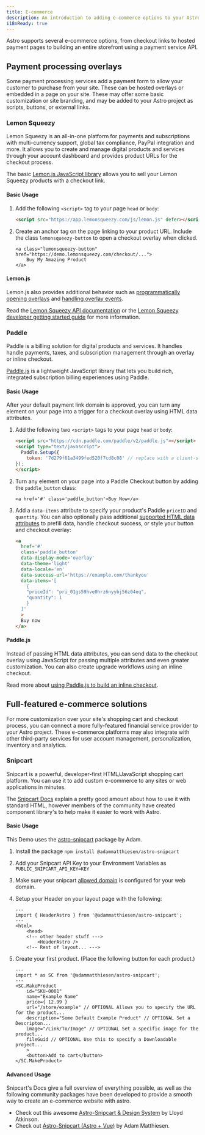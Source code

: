 ```yaml
---
title: E-commerce
description: An introduction to adding e-commerce options to your Astro site
i18nReady: true
---
```


Astro supports several e-commerce options, from checkout links to hosted payment pages to building an entire storefront using a payment service API.


## Payment processing overlays

Some payment processing services add a payment form to allow your customer to purchase from your site. These can be hosted overlays or embedded in a page on your site. These may offer some basic customization or site branding, and may be added to your Astro project as scripts, buttons, or external links.

### Lemon Squeezy

Lemon Squeezy is an all-in-one platform for payments and subscriptions with multi-currency support, global tax compliance, PayPal integration and more. It allows you to create and manage digital products and services through your account dashboard and provides product URLs for the checkout process.

The basic [Lemon.js JavaScript library](https://docs.lemonsqueezy.com/help/lemonjs/what-is-lemonjs) allows you to sell your Lemon Squeezy products with a checkout link.

#### Basic Usage

1. Add the following `<script>` tag to your page `head` or `body`:

    ```html
    <script src="https://app.lemonsqueezy.com/js/lemon.js" defer></script>
    ```
2. Create an anchor tag on the page linking to your product URL. Include the class `lemonsqueezy-button` to open a checkout overlay when clicked.

    ```astro
    <a class="lemonsqueezy-button" href="https://demo.lemonsqueezy.com/checkout/...">
        Buy My Amazing Product
    </a>
    ```
#### Lemon.js

Lemon.js also provides additional behavior such as [programmatically opening overlays](https://docs.lemonsqueezy.com/help/lemonjs/opening-overlays) and [handling overlay events](https://docs.lemonsqueezy.com/help/lemonjs/opening-overlays).

<ReadMore> Read the [Lemon Squeezy API documentation](https://docs.lemonsqueezy.com/api) or the [Lemon Squeezy developer getting started guide](https://docs.lemonsqueezy.com/guides/developer-guide) for more information.</ReadMore>

### Paddle

Paddle is a billing solution for digital products and services. It handles handle payments, taxes, and subscription management through an overlay or inline checkout. 

[Paddle.js](https://developer.paddle.com/paddlejs/overview) is a lightweight JavaScript library that lets you build rich, integrated subscription billing experiences using Paddle.

#### Basic Usage

After your default payment link domain is approved, you can turn any element on your page into a trigger for a checkout overlay using HTML data attributes.

1. Add the following two `<script>` tags to your page `head` or `body`:

    ```html
    <script src="https://cdn.paddle.com/paddle/v2/paddle.js"></script>
    <script type="text/javascript">
      Paddle.Setup({ 
        token: '7d279f61a3499fed520f7cd8c08' // replace with a client-side token
    });
    </script>
    ```
2. Turn any element on your page into a Paddle Checkout button by adding the `paddle_button` class:

    ```astro
    <a href='#' class='paddle_button'>Buy Now</a>
    ```
3. Add a `data-items` attribute to specify your product's Paddle `priceID` and `quantity`. You can also optionally pass additional [supported HTML data attributes](https://developer.paddle.com/paddlejs/html-data-attributes) to prefill data, handle checkout success, or style your button and checkout overlay:

    ```html
    <a 
      href='#' 
      class='paddle_button'
      data-display-mode='overlay'
      data-theme='light'
      data-locale='en'
      data-success-url='https://example.com/thankyou'
      data-items='[
        {
        "priceId": "pri_01gs59hve0hrz6nyybj56z04eq", 
        "quantity": 1
        }
      ]'
      >
      Buy now
    </a>
    ```

#### Paddle.js

Instead of passing HTML data attributes, you can send data to the checkout overlay using JavaScript for passing multiple attributes and even greater customization. You can also create upgrade workflows using an inline checkout.

<ReadMore>Read more about [using Paddle.js to build an inline checkout](https://developer.paddle.com/build/checkout/build-branded-inline-checkout).</ReadMore>

## Full-featured e-commerce solutions

For more customization over your site's shopping cart and checkout process, you can connect a more fully-featured financial service provider to your Astro project. These e-commerce platforms may also integrate with other third-party services for user account management, personalization, inventory and analytics.


### Snipcart

Snipcart is a powerful, developer-first HTML/JavaScript shopping cart platform.  You can use it to add custom e-commerce to any sites or web applications in minutes. 

The [Snipcart Docs](https://docs.snipcart.com/v3/) explain a pretty good amount about how to use it with standard HTML, however members of the community have created component library's to help make it easier to work with Astro.

#### Basic Usage

This Demo uses the [astro-snipcart](https://github.com/Adammatthiesen/astro-snipcart) package by Adam.

1. Install the package `npm install @adammatthiesen/astro-snipcart`
2. Add your Snipcart API Key to your Environment Variables as `PUBLIC_SNIPCART_API_KEY=KEY`
3. Make sure your snipcart [allowed domain](https://docs.snipcart.com/v3/dashboard/store-configuration#5-domains--urls) is configured for your web domain.
4. Setup your Header on your layout page with the following:

    ```astro
    ---
    import { HeaderAstro } from '@adammatthiesen/astro-snipcart';
    ---
    <html>
        <head>
        <!-- other header stuff --->
            <HeaderAstro />
        <!-- Rest of layout... --->
    ```

5. Create your first product. (Place the following button for each product.)

    ```astro
    ---
    import * as SC from '@adammatthiesen/astro-snipcart';
    ---
    <SC.MakeProduct
        id="SKU-0001" 
        name="Example Name"
        price={ 12.99 }
        url="/store/example" // OPTIONAL Allows you to specify the URL for the product...
        description="Some Default Example Product" // OPTIONAL Set a Descripton...
        image="/Link/To/Image" // OPTIONAL Set a specific image for the product...
        fileGuid // OPTIONAL Use this to specify a Downloadable project...
        >
        <button>Add to cart</button>
    </SC.MakeProduct>
    ```

#### Advanced Usage

Snipcart's Docs give a full overview of everything possible, as well as the following community packages have been developed to provide a smooth way to create an e-commerce website with astro.

- Check out this awesome [Astro-Snipcart & Design System](https://astro-snipcart.vercel.app/en/introduction) by Lloyd Atkinson.
- Check out [Astro-Snipcart (Astro + Vue)](https://matthiesen.xyz/blog/getting-started-with-my-astro-snipcart-addon) by Adam Matthiesen.



